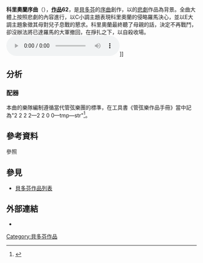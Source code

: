 '''科里奧蘭序曲'''（{{lang-de|'''Coriolan-Ouvertüre'''}}），'''[[作品号|作品]]62'''，是[[貝多芬|貝多芬]]的[[序曲|序曲]]創作，以{{link-de|海因里希·約瑟夫·馮·科林|Heinrich Joseph von Collin}}的[[悲劇|悲劇]]作品為背景。全曲大體上按照悲劇的內容進行，以C小調主題表現科里奧蘭的侵略羅馬決心，並以E{{music|flat}}大調主題象徵其母對兒子息戰的懇求。科里奧蘭最終聽了母親的話，決定不再戰鬥，卻沒辦法將已達羅馬的大軍撤回，在掙扎之下，以自殺收場。
[[File:Ouvertüre_"Coriolan"_(c-moll,_op._62).ogg|thumb]]]]

== 分析 ==
=== 配器 ===
本曲的樂隊編制遵循當代管弦樂團的標準，在工具書《管弦樂作品手冊》當中記為"2 2 2 2—2 2 0 0—tmp—str"<ref>{{Cite book|title=''ORCHESTRAL MUSIC: A Handbook.''|url=https://archive.org/details/orchestralmusic00dani|last=Daniels|first=David|publisher=Scarecrow Press, Inc.|year=1996|isbn=0-8108-3228-3|location=Lanham|pages=[https://archive.org/details/orchestralmusic00dani/page/n63 51]|edition=3rd ed.}}</ref>。

== 參考資料 ==
;參照
{{reflist}}

== 參見 ==
{{portal|古典音樂}}
* [[貝多芬作品列表|貝多芬作品列表]]

== 外部連結 ==
* {{IMSLP|work=Coriolan, Op.62 (Beethoven, Ludwig van)|cname=科里奧蘭序曲}}

{{小作品|古典音樂}}

[[Category:貝多芬作品|Category:貝多芬作品]]